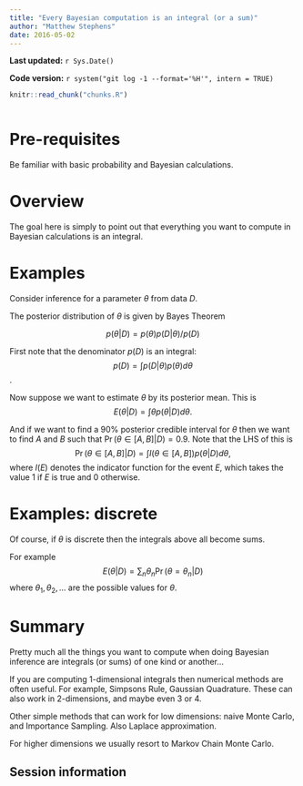 ```yaml
---
title: "Every Bayesian computation is an integral (or a sum)"
author: "Matthew Stephens"
date: 2016-05-02
---
```


**Last updated:** `r Sys.Date()`

**Code version:** `r system("git log -1 --format='%H'", intern = TRUE)`

```r
knitr::read_chunk("chunks.R")
```

```r
```

# Pre-requisites

Be familiar with basic probability and Bayesian calculations.

# Overview

The goal here is simply to point out that everything you want to compute in Bayesian calculations is an integral.

# Examples

Consider inference for a parameter $\theta$ from data $D$.

The posterior distribution of $\theta$ is 
given by Bayes Theorem

$$p(\theta | D) = p(\theta) p(D | \theta)/ p(D)$$

First note that the denominator $p(D)$ is an integral:
$$p(D) = \int p(D | \theta) p(\theta) d\theta$$.

Now suppose we want to estimate $\theta$ by its posterior mean.
This is
$$E(\theta | D) = \int \theta p(\theta |D ) d\theta.$$


And if we want to find a 90% posterior credible interval for $\theta$ then we want to find $A$ and $B$ such that $\Pr(\theta \in [A,B] | D) = 0.9$.
Note that the LHS of this is
$$\Pr(\theta \in [A,B]|D) = \int I(\theta \in [A,B]) p(\theta | D) d\theta,$$
where $I(E)$ denotes the indicator function for the event $E$, which takes the value 1 if $E$ is true and $0$ otherwise. 


# Examples: discrete

Of course, if $\theta$ is discrete then the integrals above all become sums.

For example
$$E(\theta | D) = \sum_n \theta_n \Pr(\theta=\theta_n | D)$$
where $\theta_1,\theta_2,\dots$ are the possible values for $\theta$.

# Summary

Pretty much all the things you want to compute when doing Bayesian inference are integrals (or sums) of one kind or another...

If you are computing 1-dimensional integrals then numerical methods
are often useful. For example, Simpsons Rule, Gaussian Quadrature.
These can also work in 2-dimensions, and maybe even 3 or 4.

Other simple methods that can work for low dimensions: naive Monte Carlo, and Importance Sampling. Also Laplace approximation.

For higher dimensions we usually resort to Markov Chain Monte Carlo.


## Session information

```r
```
